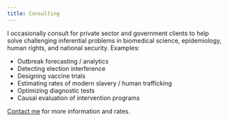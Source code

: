 ```yaml
---
title: Consulting
---
```


I occasionally consult for private sector and government clients to help solve challenging inferential problems in biomedical science, epidemiology, human rights, and national security. Examples:

- Outbreak forecasting / analytics
- Detecting election interference
- Designing vaccine trials
- Estimating rates of modern slavery / human trafficking
- Optimizing diagnostic tests
- Causal evaluation of intervention programs

[Contact me](/contact) for more information and rates. 



